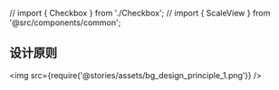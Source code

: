 // import { Checkbox } from './Checkbox';
// import { ScaleView } from '@src/components/common';

<Meta title="指南|设计原则" />

## 设计原则

<img src={require('@stories/assets/bg_design_principle_1.png')} />
<Brief></Brief>
